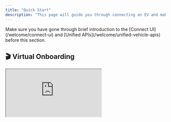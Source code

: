 ```yaml
---
title: "Quick Start"
description: "This page will guide you through connecting an EV and making your first API call."
---
```


<Tip>
Make sure you have gone through brief introduction to the [Connect UI](/welcome/connect-ui) and [Unified APIs](/welcome/unified-vehicle-apis) before this section.
</Tip>

## 🎬 Virtual Onboarding

<iframe
  className="w-full h-96"
  href="https://player.gotolstoy.com/2ysozsq2xg2a5?host"
  src="https://player.gotolstoy.com/2ysozsq2xg2a5?host"
/>

## 🔧 Sandbox Access

### Get your developer keys and start using sandbox mode

In case you don't already have your app-id and secret, reach out to us on
[mail](mailto:aditya@telematica.so) to get one issued. You'll need to include
these credentials with all API calls.

Here's a sample of how app-id and secret will look like:

```json
{
  "app-id": "40a67cba-545f-495e-bade-73df342a80cd",
  "secret": "eyJhbGciOiJIUzI1NiIsInR5cCI6IkpXVCJ9.eyJzdWIiOiI0MGE2N2NiYS01NDVmLTQ5NWUtYmFkZS03M2RmMzQyYTgwY2QiLCJpYXQiOjE1MTYyMzkwMjJ9.zyNHt_rNlcN0NlCkvTYHH0RYKaBn9I9lpFeYc85HXA0"
}
```

Once you have the API keys with you, you can start using the APIs in sandbox
mode right away, no action is needed from your side.

Sandbox mode will allow you to connect real vehicles, and use our [APIs](https://telematica.readme.io) to
get their data to test out the end-to-end flow.

To use the sandbox mode, use the following link to connect a vehicle:

```md
https://us.telematica.so/connect?
  app=<app_id>&
  user=<foo_bar>&
  region=<US,EU or IN>
```

For more information on the above URL, see
[Consent UI and custom query parameters](/guides/consent-ui-parameters)

When you are ready to take Telematica APIs to production, move on to step 2
below ↓

---

## 📱 Production access (\<10 mins)

### Create a POST callback endpoint in your backend

When a user connects a vehicle to your application, Telematica will send
vehicle-id of authorized vehicles(s) through a POST webhook call to your
backend. You can store these `vehicleId`s' in your database and pair them with
users in your app.

[This guide](/guides/callback-endpoint) will walk you through all the steps
required from your end to make a callback endpoint:

### Embed the consent flow in your app

<Tip>
More about user consent

User data is accessible for your app via Telematica's EV APIs only after
explicit permission grant by user in form of OEM app credentials. This is a
one-time process from user's end, and they are entitled to opt out of
data-sharing agreement as per their wish.

</Tip>

Embed a web-view in your mobile app, pointing at the following URL:

```md
https://us.telematica.so/connect?
  app=<app_id>&
  user=<user_id_in_your_db>&
  region=<region>
```

where `region` is one of `US`, `EU` or `IN`.

You can customize the page for each instance using supported query parameters
found in the following page:

<Card
  title="Consent UI Guide"
  icon={regular("book-open")}
  href="/guides/consent-ui-parameters"
>
  Consent UI enable your users to securely provide consent to their EV data to
  you. You can use the following information to build a customized url and
  redirect your customer to it.
</Card>

<Tip>
**Skipping pages**

This flow is fully customizable as per your app's requirements. You can also
choose to skip directly to the OEM login screen if

1. You know the brand of vehicle beforehand and
2. You have already taken user's consent in your own app (includes accepting
   Telematica's privacy policy)

</Tip>

### Access vehicle data through our Vehicle APIs

Once the user has granted consent for your app to access their vehicle data, you
can use [Vehicle Data APIs](https://telematica.readme.io) to fetch vehicle data
from your backend.
